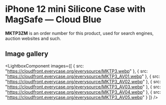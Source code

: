 
# iPhone 12 mini Silicone Case with MagSafe — Cloud Blue

<Callout type='info' emoji='👉🏻'>**MKTP3ZM** is an order number for this product, used for search engines, auction websites and such.</Callout>

## Image gallery

<LightboxComponent
    images={[
      {
        src: "https://cloudfront.everycase.org/everysource/MKTP3.webp"
      },
      {
        src: "https://cloudfront.everycase.org/everysource/MKTP3_AV01.webp"
      },
      {
        src: "https://cloudfront.everycase.org/everysource/MKTP3_AV02.webp"
      },
      {
        src: "https://cloudfront.everycase.org/everysource/MKTP3_AV03.webp"
      },
      {
        src: "https://cloudfront.everycase.org/everysource/MKTP3_AV04.webp"
      },
      {
        src: "https://cloudfront.everycase.org/everysource/MKTP3_AV05.webp"
      }
    ]}
  />
